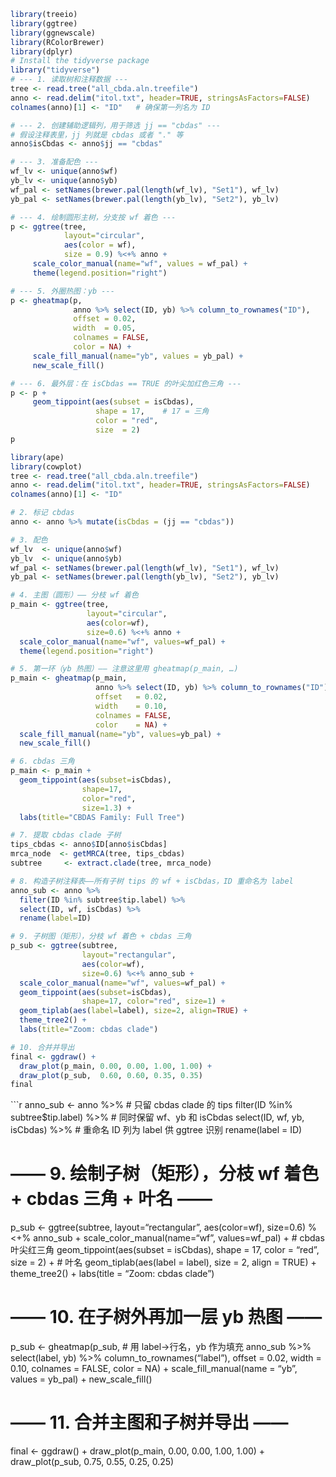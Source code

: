 
```r
library(treeio)
library(ggtree)
library(ggnewscale)
library(RColorBrewer)
library(dplyr)
# Install the tidyverse package
library("tidyverse")
# --- 1. 读取树和注释数据 ---
tree <- read.tree("all_cbda.aln.treefile")
anno <- read.delim("itol.txt", header=TRUE, stringsAsFactors=FALSE)
colnames(anno)[1] <- "ID"   # 确保第一列名为 ID

# --- 2. 创建辅助逻辑列，用于筛选 jj == "cbdas" ---
# 假设注释表里，jj 列就是 cbdas 或者 "." 等
anno$isCbdas <- anno$jj == "cbdas"

# --- 3. 准备配色 ---
wf_lv <- unique(anno$wf)
yb_lv <- unique(anno$yb)
wf_pal <- setNames(brewer.pal(length(wf_lv), "Set1"), wf_lv)
yb_pal <- setNames(brewer.pal(length(yb_lv), "Set2"), yb_lv)

# --- 4. 绘制圆形主树，分支按 wf 着色 ---
p <- ggtree(tree, 
            layout="circular",
            aes(color = wf),
            size = 0.9) %<+% anno +
     scale_color_manual(name="wf", values = wf_pal) +
     theme(legend.position="right")

# --- 5. 外圈热图：yb ---
p <- gheatmap(p,
              anno %>% select(ID, yb) %>% column_to_rownames("ID"),
              offset = 0.02,
              width  = 0.05,
              colnames = FALSE,
              color = NA) +
     scale_fill_manual(name="yb", values = yb_pal) +
     new_scale_fill()

# --- 6. 最外层：在 isCbdas == TRUE 的叶尖加红色三角 ---
p <- p + 
     geom_tippoint(aes(subset = isCbdas),
                   shape = 17,    # 17 = 三角
                   color = "red",
                   size  = 2)
p

```




```r
library(ape)
library(cowplot)
tree <- read.tree("all_cbda.aln.treefile")
anno <- read.delim("itol.txt", header=TRUE, stringsAsFactors=FALSE)
colnames(anno)[1] <- "ID"

# 2. 标记 cbdas
anno <- anno %>% mutate(isCbdas = (jj == "cbdas"))

# 3. 配色
wf_lv  <- unique(anno$wf)
yb_lv  <- unique(anno$yb)
wf_pal <- setNames(brewer.pal(length(wf_lv), "Set1"), wf_lv)
yb_pal <- setNames(brewer.pal(length(yb_lv), "Set2"), yb_lv)

# 4. 主图（圆形）—— 分枝 wf 着色
p_main <- ggtree(tree,
                 layout="circular",
                 aes(color=wf),
                 size=0.6) %<+% anno +
  scale_color_manual(name="wf", values=wf_pal) +
  theme(legend.position="right")

# 5. 第一环（yb 热图）—— 注意这里用 gheatmap(p_main, …)
p_main <- gheatmap(p_main,
                   anno %>% select(ID, yb) %>% column_to_rownames("ID"),
                   offset   = 0.02,
                   width    = 0.10,
                   colnames = FALSE,
                   color    = NA) +
  scale_fill_manual(name="yb", values=yb_pal) +
  new_scale_fill()

# 6. cbdas 三角
p_main <- p_main +
  geom_tippoint(aes(subset=isCbdas),
                shape=17,
                color="red",
                size=1.3) +
  labs(title="CBDAS Family: Full Tree")

# 7. 提取 cbdas clade 子树
tips_cbdas <- anno$ID[anno$isCbdas]
mrca_node  <- getMRCA(tree, tips_cbdas)
subtree     <- extract.clade(tree, mrca_node)

# 8. 构造子树注释表——所有子树 tips 的 wf + isCbdas，ID 重命名为 label
anno_sub <- anno %>%
  filter(ID %in% subtree$tip.label) %>%
  select(ID, wf, isCbdas) %>%
  rename(label=ID)

# 9. 子树图（矩形），分枝 wf 着色 + cbdas 三角
p_sub <- ggtree(subtree,
                layout="rectangular",
                aes(color=wf),
                size=0.6) %<+% anno_sub +
  scale_color_manual(name="wf", values=wf_pal) +
  geom_tippoint(aes(subset=isCbdas),
                shape=17, color="red", size=1) +
  geom_tiplab(aes(label=label), size=2, align=TRUE) +
  theme_tree2() +
  labs(title="Zoom: cbdas clade")

# 10. 合并并导出
final <- ggdraw() +
  draw_plot(p_main, 0.00, 0.00, 1.00, 1.00) +
  draw_plot(p_sub,  0.60, 0.60, 0.35, 0.35)
final
```






```r
anno_sub <- anno %>%
  # 只留 cbdas clade 的 tips
  filter(ID %in% subtree$tip.label) %>%
  # 同时保留 wf、yb 和 isCbdas
  select(ID, wf, yb, isCbdas) %>%
  # 重命名 ID 列为 label 供 ggtree 识别
  rename(label = ID)

# —— 9. 绘制子树（矩形），分枝 wf 着色 + cbdas 三角 + 叶名 —— 
p_sub <- ggtree(subtree,
                layout="rectangular",
                aes(color=wf),
                size=0.6) %<+% anno_sub +
  scale_color_manual(name="wf", values=wf_pal) +
  # cbdas 叶尖红三角
  geom_tippoint(aes(subset = isCbdas),
                shape = 17, color = "red", size = 2) +
  # 叶名
  geom_tiplab(aes(label = label),
              size = 2, align = TRUE) +
  theme_tree2() +
  labs(title = "Zoom: cbdas clade")

# —— 10. 在子树外再加一层 yb 热图 —— 
p_sub <- gheatmap(p_sub,
                  # 用 label->行名，yb 作为填充
                  anno_sub %>% select(label, yb) %>% column_to_rownames("label"),
                  offset   = 0.02,
                  width    = 0.10,
                  colnames = FALSE,
                  color    = NA) +
  scale_fill_manual(name = "yb", values = yb_pal) +
  new_scale_fill()

# —— 11. 合并主图和子树并导出 —— 
final <- ggdraw() +
  draw_plot(p_main, 0.00, 0.00, 1.00, 1.00) +
  draw_plot(p_sub,  0.75, 0.55, 0.25, 0.25)
